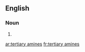 ==English==

===Noun===
{{head|en|noun plural form}}

# {{plural of|tertiary amine|lang=en}}

[[ar:tertiary amines]]
[[fr:tertiary amines]]